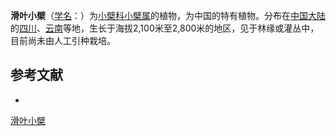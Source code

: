 {{Speciesbox
| name = 滑叶小檗
| status = 
| status_system = 
| image =
| genus = Berberis
| species = liophylla
| authority = Schneid.
}}

'''滑叶小檗'''（[[学名|学名]]：{{lang|la|''Berberis liophylla''}}）为[[小檗科|小檗科]][[小檗属|小檗属]]的植物，为中国的特有植物。分布在[[中国大陆|中国大陆]]的[[四川|四川]]、[[云南|云南]]等地，生长于海拔2,100米至2,800米的地区，见于林缘或灌丛中，目前尚未由人工引种栽培。

== 参考文献 ==
<div class="references-small">
* {{cite web| url =http://www.bioinfo.cn/db05/KmzwSpecies.php?action=view&id=1826| title =滑叶小檗| work =《中国高等植物数据库全库》| publisher =中国科学院微生物研究所| author =昆明植物研究所| accessdate =2009-02-22| deadurl =yes| archiveurl =https://web.archive.org/web/20160305030724/http://www.bioinfo.cn/db05/KmzwSpecies.php?action=view&id=1826| archivedate =2016-03-05}}
</div>
{{Taxonbar|from=Q15225698}}

[[Category:小檗属|滑叶小檗]]


{{植物小作品}}